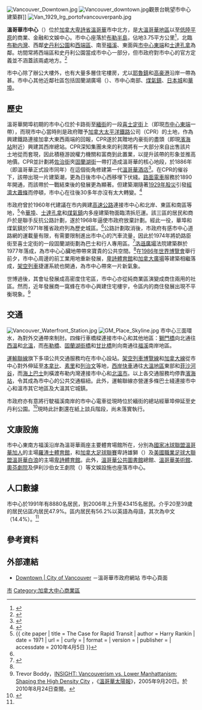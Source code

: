 [[File:Vancouver_Downtown.jpg|thumb]]
[[File:Vancouver_downtown.jpg|thumb]]觀景台眺望市中心建築群]]
[[File:Van_1929_lrg_portofvancouverpanb.jpg|thumb]]

'''溫哥華市中心'''（{{lang-en|Downtown Vancouver}}）位於[[加拿大|加拿大]][[卑詩省|卑詩省]][[溫哥華|溫哥華]]市中北方，是[[大溫哥華地區|大溫哥華地區]]以至[[低陸平原|低陸平原]]的商業、金融和文娛中心。市中心座落於[[布勒半島|布勒半島]]，佔地3.75平方公里<ref name="COVStats">{{Cite web|url=http://vancouver.ca/commsvcs/planning/census/2006/localareas/downtown.pdf |title=City of Vancouver Community Profiles: Downtown Community Statistics |accessdate=2013-05-23 |publisher=溫哥華市政府 |archiveurl=https://web.archive.org/web/20111106105241/http://vancouver.ca/commsvcs/planning/census/2006/localareas/downtown.pdf |archivedate=2011-11-06 |deadurl=yes }}</ref>，北臨[[布勒内灣|布勒内灣]]、西鄰[[史丹利公園|史丹利公園]]和[[西端區_(溫哥華)|西端區]]、南至[[福溪_(溫哥華)|福溪]]、東面與[[溫哥華市中心東端|市中心東端]]和[[士達孔拿|士達孔拿]]為鄰。坊間常將西端區和史丹利公園當成市中心一部分，但市政府對市中心的官方定義並不涵蓋該兩處地方。<ref>{{Cite web |url=http://vancouver.ca/community_profiles/CommunityList.htm |title=Neighbourhood List |accessdate=2010-08-24 |archive-date=2010-12-01 |archive-url=https://web.archive.org/web/20101201181547/http://vancouver.ca/community_profiles/CommunityList.htm |dead-url=no }}</ref>

市中心除了辦公大樓外，也有大量多層住宅樓房，尤以[[耶魯鎮|耶魯鎮]]和[[高豪港|高豪港]]沿岸一帶為甚。市中心其他近鄰社區包括固蘭湖廣場（{{lang|en|Granville Mall}}）、市中心南部、[[煤氣鎮|煤氣鎮]]、[[溫哥華日本城|日本城]]和[[溫哥華華埠|華埠]]。

==歷史==
溫哥華開埠初期的市中心位於卡路街至[[緬街_(溫哥華)|緬街]]的一段[[喜士定街|喜士定街]]上（即現[[溫哥華市中心東端|市中心東端]]一帶），而現市中心當時則是政府贈予[[加拿大太平洋鐵路|加拿大太平洋鐵路]]公司（CPR）的土地，作為興建鐵路連接加拿大東西兩端的回報，CPR遂於其贈地内豪街的盡頭（即現[[濱海站_(溫哥華)|濱海站]]附近）興建其西岸總站。CPR深知集團未來的利潤將有一大部分來自出售該片土地從而套現，因此積極游說權力機關和富商到此置業，以提升該帶的形象並推高地價。CPR並計劃將[[佐治街_(溫哥華)|佐治街]]夾[[固蘭湖街|固蘭湖街]]一帶打造成溫哥華的核心地段，於1886年（即溫哥華正式設市同年）在這個街角修建第一代[[溫哥華酒店|溫哥華酒店]]<ref>{{Cite book| last = Snyders  | first = Tom  | authorlink =   | coauthors = O'Rourke, Jennifer | title = Namely Vancouver: A Hidden History of Vancouver Place Names  | publisher = Arsenal Pulp Press  | date = 2002  | location =   | pages = 85-86  | url =   | doi =   | id =   | isbn = 9781551520773}}</ref>。在CPR的催谷下，該帶出現一片建築潮，更為日後市中心西移埋下伏綫。[[路面電車|路面電車]]服務於1890年開通，而該帶於一戰結束後的發展更為顯著。但建築潮隨著[[1929年股災|1929年股災]]引發[[經濟大蕭條|經濟大蕭條]]而停頓，市中心在往後30多年亦沒有太大轉變。<ref name="COVHist">{{Cite web|url=http://vancouver.ca/community_profiles/downtown/history.htm |title=Downtown History & Heritage |accessdate=2013-05-23 |publisher=溫哥華市政府 |archiveurl=https://web.archive.org/web/20110810210155/http://vancouver.ca/community_profiles/downtown/history.htm |archivedate=2011-08-10 |date=2008-08-12 |deadurl=yes }}</ref>

市政府曾於1960年代建議在市内興建[[高速公路|高速公路]]連接市中心和北岸、東區和南區等地，<ref>{{ cite paper
| title = The Case for Rapid Transit
| author = Harry Rankin
| date = 1971
| url = 
| curly = 
| format = 
| version = 
| publisher = 
| accessdate = 2010年4月5日
}}</ref>令[[溫哥華華埠|華埠]]、[[士達孔拿|士達孔拿]]和[[煤氣鎮|煤氣鎮]]内多座建築物面臨清拆厄運。該三區的居民和商戶於是聯手反抗公路計劃，遂於1968年逼使市政府放棄計劃。經此一役，華埠和煤氣鎮於1971年獲省政府列為歷史城區。<ref name="COVHist"/>公路計劃取消後，市政府有感市中心道路網的運載量有限，有需要限制進出市中心的汽車流量，因此於1974年將奶路臣街至喜士定街的一段固蘭湖街劃為巴士和行人專用區。<ref>{{Cite web|url=http://vancouver.ca/commsvcs/currentplanning/granvilleredesign/history.htm |title=Granville Street Redesign, Background, History of Granville Street |accessdate=2013-05-23 |publisher=溫哥華市政府 |archiveurl=https://web.archive.org/web/20120717031034/http://vancouver.ca/commsvcs/currentplanning/granvilleredesign/history.htm |archivedate=2012-07-17 |deadurl=yes }}</ref>[[洛遜廣場|洛遜廣場]]法院建築群於1977年落成，為市中心心臟地帶帶來寶貴的公共空間。<ref name="COVHist"/>在[[1986年世界博覽會|1986年世界博覽會]]舉行前夕，市中心周邊的前工業用地重新發展，[[卑詩體育館|卑詩體育館]]和[[加拿大廣場_(溫哥華)|加拿大廣場]]等建築相繼落成，[[溫哥華架空列車|架空列車]]捷運系統也開通，為市中心帶來一片新氣象。

世博過後，其會址發展成高密度住宅區，市中心亦從純商業區演變成商住兩用的社區。然而，近年發展商一窩蜂在市中心興建住宅樓宇，令區内的商住發展出現不平衡現象。<ref>Trevor Boddy，[http://www.archnewsnow.com/features/Feature177.htm INSIGHT: Vancouverism vs. Lower Manhattanism: Shaping the High Density City] {{Wayback|url=http://www.archnewsnow.com/features/Feature177.htm |date=20100827163353 }}，《[[溫哥華太陽報|溫哥華太陽報]]》，2005年9月20日。於2010年8月24日查閱。</ref>

==交通==
[[File:Vancouver_Waterfront_Station.jpg|thumb]]
[[File:GM_Place_Skyline.jpg|thumb]]
市中心三面環水，為對外交通帶來制肘。四條行車橋樑連接市中心和其他地區：[[獅門橋|獅門橋]]向北通往[[西溫|西溫]]和[[北溫|北溫]]，而[[布勒橋|布勒橋]]、[[固蘭湖街橋|固蘭湖街橋]]和[[甘比橋|甘比橋]]則向南通往[[福溪_(溫哥華)|福溪]]南岸地區。

[[運輸聯線|運輸聯線]]旗下多項公共交通服務均在市中心設站。[[溫哥華架空列車|架空列車]][[博覽線|博覽線]]和[[加拿大線|加拿大線]]從市中心對外伸延至[[本拿比|本拿比]]、[[素里|素里]]和[[列治文|列治文]]等地，[[西岸快車|西岸快車]]通往[[大溫地區|大溫地區]]東部和[[菲沙河谷|菲沙河谷]]，而[[海上巴士|海上巴士]]則橫渡布勒内灣連接市中心和[[北溫市|北溫市]]。以上各交通服務均停靠[[濱海站_(溫哥華)|濱海站]]，令其成為市中心的公共交通樞紐。此外，運輸聯線亦營運多條巴士綫連接市中心和溫市其它地區及大溫其它城鎮。

市政府亦有意將行駛福溪南岸的市中心電車從現時位於緬街的總站經華埠伸延至史丹利公園。<ref>{{Cite web|url=http://vancouver.ca/ENGSVCS/transport/streetcar/phasing.htm |title=Downtown Streetcar phasing and alignment |accessdate=2013-05-23 |publisher=溫哥華市政府 |archiveurl=https://web.archive.org/web/20111117032951/http://vancouver.ca/engsvcs/transport/streetcar/phasing.htm |archivedate=2011-11-17 |date=2010-10-21 |deadurl=yes }}</ref>現時此計劃還在紙上談兵階段，尚未落實執行。
 
==文康設施==
市中心東南方福溪沿岸為溫哥華兩座主要體育場館所在，分別為[[國家冰球聯盟|國家冰球聯盟]][[溫哥華加人|溫哥華加人]]的主場[[羅渣士體育館|羅渣士體育館]]，和[[加拿大足球聯賽|加拿大足球聯賽]]卑詩雄獅（{{lang|en|BC Lions}}）及[[美國職業足球大聯盟|美國職業足球大聯盟]][[溫哥華白浪|溫哥華白浪]]的主場[[卑詩體育館|卑詩體育館]]。此外，[[溫哥華公共圖書館|溫哥華公共圖書館]]總館、[[溫哥華美術館|溫哥華美術館]]、[[奧芬劇院|奧芬劇院]]及伊利沙伯女王劇院（{{lang|en|Queen Elizabeth Theatre}}）等文娛設施也座落市中心。

==人口數據==
市中心於1991年有8880名居民，到2006年上升至43415名居民。介乎20至39歲的居民佔區内居民47.9%。區内居民有56.2%以英語為母語，其次為中文（14.4%）。<ref name="COVStats"/>

==參考資料==
{{reflist}}

==外部連結==
{{commonscat|Downtown Vancouver}}
* {{en}}[http://vancouver.ca/green-vancouver/downtown.aspx Downtown | City of Vancouver] {{Wayback|url=http://vancouver.ca/green-vancouver/downtown.aspx |date=20150324080850 }}－溫哥華市政府網站 市中心頁面

{{coord|49|17|03|N|123|07|16|W|source:skwiki_region:CA|display=title}}

[[Category:溫哥華社區|市]]
[[Category:加拿大中心商業區|Category:加拿大中心商業區]]